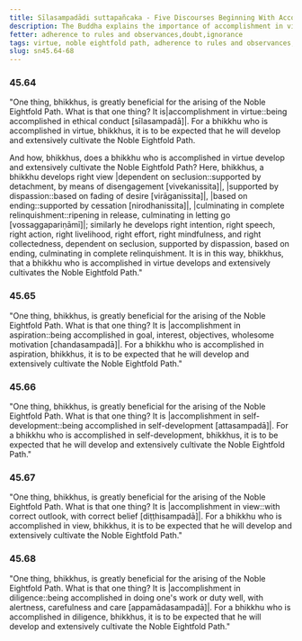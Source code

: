 ```yaml
---
title: Sīlasampadādi suttapañcaka - Five Discourses Beginning With Accomplishment in Virtue
description: The Buddha explains the importance of accomplishment in virtue, aspiration, self-development, view, and diligence in the development and cultivation of the noble eightfold path.
fetter: adherence to rules and observances,doubt,ignorance
tags: virtue, noble eightfold path, adherence to rules and observances, sn, sn45-56, sn45, aspiration, self-development, right view, diligence
slug: sn45.64-68
---
```


### 45.64

"One thing, bhikkhus, is greatly beneficial for the arising of the Noble Eightfold Path. What is that one thing? It is|accomplishment in virtue::being accomplished in ethical conduct [sīlasampadā]|. For a bhikkhu who is accomplished in virtue, bhikkhus, it is to be expected that he will develop and extensively cultivate the Noble Eightfold Path.

And how, bhikkhus, does a bhikkhu who is accomplished in virtue develop and extensively cultivate the Noble Eightfold Path? Here, bhikkhus, a bhikkhu develops right view |dependent on seclusion::supported by detachment, by means of disengagement [vivekanissita]|, |supported by dispassion::based on fading of desire [virāganissita]|, |based on ending::supported by cessation [nirodhanissita]|, |culminating in complete relinquishment::ripening in release, culminating in letting go [vossaggapariṇāmī]|; similarly he develops right intention, right speech, right action, right livelihood, right effort, right mindfulness, and right collectedness, dependent on seclusion, supported by dispassion, based on ending, culminating in complete relinquishment. It is in this way, bhikkhus, that a bhikkhu who is accomplished in virtue develops and extensively cultivates the Noble Eightfold Path."

### 45.65

"One thing, bhikkhus, is greatly beneficial for the arising of the Noble Eightfold Path. What is that one thing? It is |accomplishment in aspiration::being accomplished in goal, interest, objectives, wholesome motivation [chandasampadā]|. For a bhikkhu who is accomplished in aspiration, bhikkhus, it is to be expected that he will develop and extensively cultivate the Noble Eightfold Path."

### 45.66

"One thing, bhikkhus, is greatly beneficial for the arising of the Noble Eightfold Path. What is that one thing? It is |accomplishment in self-development::being accomplished in self-development [attasampadā]|. For a bhikkhu who is accomplished in self-development, bhikkhus, it is to be expected that he will develop and extensively cultivate the Noble Eightfold Path."

### 45.67

"One thing, bhikkhus, is greatly beneficial for the arising of the Noble Eightfold Path. What is that one thing? It is |accomplishment in view::with correct outlook, with correct belief [diṭṭhisampadā]|. For a bhikkhu who is accomplished in view, bhikkhus, it is to be expected that he will develop and extensively cultivate the Noble Eightfold Path."

### 45.68

"One thing, bhikkhus, is greatly beneficial for the arising of the Noble Eightfold Path. What is that one thing? It is |accomplishment in diligence::being accomplished in doing one's work or duty well, with alertness, carefulness and care [appamādasampadā]|. For a bhikkhu who is accomplished in diligence, bhikkhus, it is to be expected that he will develop and extensively cultivate the Noble Eightfold Path."